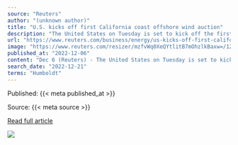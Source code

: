 ```yaml
---
source: "Reuters"
author: "(unknown author)"
title: "U.S. kicks off first California coast offshore wind auction"
description: "The United States on Tuesday is set to kick off the first sale of offshore wind development rights for waters off the coast of California, expanding the nascent domestic industry to the Pacific Ocean."
url: "https://www.reuters.com/business/energy/us-kicks-off-first-california-coast-offshore-wind-auction-2022-12-06/"
image: "https://www.reuters.com/resizer/mzfvWq0XeQYtlitB7mOhzlkBaxw=/1200x628/smart/filters:quality(80)/cloudfront-us-east-2.images.arcpublishing.com/reuters/VBCFSQ4KDRN5BJWR6LD3M5KHU4.jpg"
published_at: "2022-12-06"
content: "Dec 6 (Reuters) - The United States on Tuesday is set to kick off the first sale of offshore wind development rights for waters off the coast of California, expanding the nascent domestic industry to… [+2138 chars]"
search_date: "2022-12-21"
terms: "Humboldt"
---
```



Published: {{< meta published_at >}}


Source: {{< meta source >}}


[Read full article]({{< meta url >}})



![](`r rmarkdown::metadata$image[1]`)
